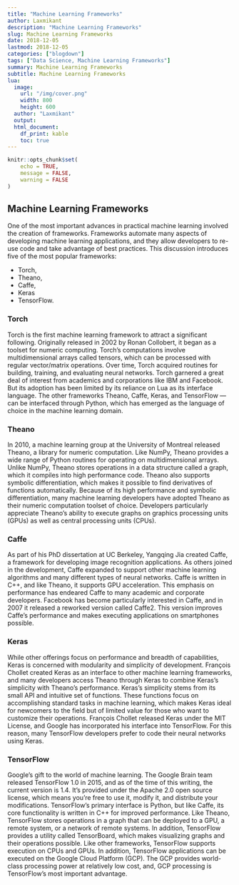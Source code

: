 ```yaml
---
title: "Machine Learning Frameworks"
author: Laxmikant 
description: "Machine Learning Frameworks"
slug: Machine Learning Frameworks
date: 2018-12-05
lastmod: 2018-12-05
categories: ["blogdown"]
tags: ["Data Science, Machine Learning Frameworks"]
summary: Machine Learning Frameworks
subtitle: Machine Learning Frameworks
lua:
  image:
    url: "/img/cover.png"
    width: 800
    height: 600
  author: "Laxmikant"
  output:
  html_document:
    df_print: kable
    toc: true
---
```


<!--more-->


```r
knitr::opts_chunk$set(
	echo = TRUE,
	message = FALSE,
	warning = FALSE
)
```

## Machine Learning Frameworks

One of the most important advances in practical machine learning involved the
creation of frameworks. Frameworks automate many aspects of developing
machine learning applications, and they allow developers to re-use code and take
advantage of best practices. This discussion introduces five of the most popular
frameworks: 

- Torch, 
- Theano, 
- Caffe, 
- Keras
- TensorFlow.

### Torch

Torch is the first machine learning framework to attract a significant following.
Originally released in 2002 by Ronan Collobert, it began as a toolset for numeric
computing. Torch’s computations involve multidimensional arrays called tensors,
which can be processed with regular vector/matrix operations. Over time, Torch
acquired routines for building, training, and evaluating neural networks.
Torch garnered a great deal of interest from academics and corporations like IBM
and Facebook. But its adoption has been limited by its reliance on Lua as its interface
language. The other frameworks Theano, Caffe, Keras, and TensorFlow — can be interfaced through Python, which has emerged as the language of choice in the machine learning domain.

### Theano

In 2010, a machine learning group at the University of Montreal released Theano,
a library for numeric computation. Like NumPy, Theano provides a wide range of
Python routines for operating on multidimensional arrays. Unlike NumPy, Theano
stores operations in a data structure called a graph, which it compiles into high performance
code. Theano also supports symbolic differentiation, which makes it possible to find derivatives of functions automatically. Because of its high performance and symbolic differentiation, many machine learning developers have adopted Theano as their numeric computation toolset of choice. Developers particularly appreciate Theano’s ability to execute graphs on graphics processing units (GPUs) as well as central processing units (CPUs).

### Caffe

As part of his PhD dissertation at UC Berkeley, Yangqing Jia created Caffe, a framework
for developing image recognition applications. As others joined in the development,
Caffe expanded to support other machine learning algorithms and many
different types of neural networks. Caffe is written in C++, and like Theano, it supports GPU acceleration. This emphasis on performance has endeared Caffe to many academic and corporate developers. Facebook has become particularly interested in Caffe, and in 2007 it released
a reworked version called Caffe2. This version improves Caffe’s performance and
makes executing applications on smartphones possible.

### Keras

While other offerings focus on performance and breadth of capabilities, Keras is
concerned with modularity and simplicity of development. François Chollet created
Keras as an interface to other machine learning frameworks, and many
developers access Theano through Keras to combine Keras’s simplicity with
Theano’s performance. Keras’s simplicity stems from its small API and intuitive set of functions. These functions focus on accomplishing standard tasks in machine learning, which
makes Keras ideal for newcomers to the field but of limited value for those who
want to customize their operations. François Chollet released Keras under the MIT License, and Google has incorporated his interface into TensorFlow. For this reason, many TensorFlow developers prefer to code their neural networks using Keras.

### TensorFlow

Google’s gift to the world of machine learning. The Google Brain team released TensorFlow 1.0 in 2015, and as of the time of this writing, the current version is 1.4. It’s provided under the Apache 2.0 open source license, which means you’re free to use it, modify it, and
distribute your modifications. TensorFlow’s primary interface is Python, but like Caffe, its core functionality is written in C++ for improved performance. Like Theano, TensorFlow stores operations in a graph that can be deployed to a GPU, a remote system, or a network of
remote systems. In addition, TensorFlow provides a utility called TensorBoard, which makes visualizing graphs and their operations possible. Like other frameworks, TensorFlow supports execution on CPUs and GPUs. In addition, TensorFlow applications can be executed on the Google Cloud Platform (GCP). The GCP provides world-class processing power at relatively low cost, and, GCP processing is TensorFlow’s most important advantage.